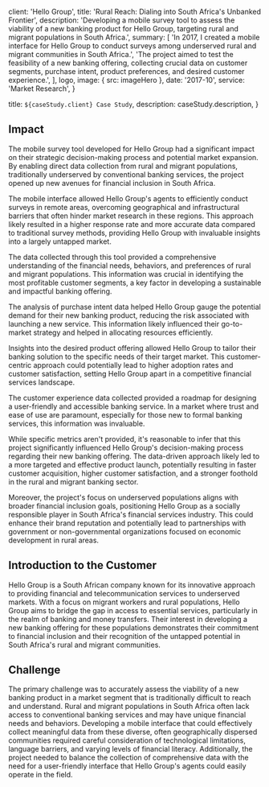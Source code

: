 
  client: 'Hello Group',
  title: 'Rural Reach: Dialing into South Africa\'s Unbanked Frontier',
  description:
    'Developing a mobile survey tool to assess the viability of a new banking product for Hello Group, targeting rural and migrant populations in South Africa.',
  summary: [
    'In 2017, I created a mobile interface for Hello Group to conduct surveys among underserved rural and migrant communities in South Africa.',
    'The project aimed to test the feasibility of a new banking offering, collecting crucial data on customer segments, purchase intent, product preferences, and desired customer experience.',
  ],
  logo,
  image: { src: imageHero },
  date: '2017-10',
  service: 'Market Research',
}

  title: `${caseStudy.client} Case Study`,
  description: caseStudy.description,
}

## Impact

The mobile survey tool developed for Hello Group had a significant impact on their strategic decision-making process and potential market expansion. By enabling direct data collection from rural and migrant populations, traditionally underserved by conventional banking services, the project opened up new avenues for financial inclusion in South Africa.

The mobile interface allowed Hello Group's agents to efficiently conduct surveys in remote areas, overcoming geographical and infrastructural barriers that often hinder market research in these regions. This approach likely resulted in a higher response rate and more accurate data compared to traditional survey methods, providing Hello Group with invaluable insights into a largely untapped market.

The data collected through this tool provided a comprehensive understanding of the financial needs, behaviors, and preferences of rural and migrant populations. This information was crucial in identifying the most profitable customer segments, a key factor in developing a sustainable and impactful banking offering.

The analysis of purchase intent data helped Hello Group gauge the potential demand for their new banking product, reducing the risk associated with launching a new service. This information likely influenced their go-to-market strategy and helped in allocating resources efficiently.

Insights into the desired product offering allowed Hello Group to tailor their banking solution to the specific needs of their target market. This customer-centric approach could potentially lead to higher adoption rates and customer satisfaction, setting Hello Group apart in a competitive financial services landscape.

The customer experience data collected provided a roadmap for designing a user-friendly and accessible banking service. In a market where trust and ease of use are paramount, especially for those new to formal banking services, this information was invaluable.

While specific metrics aren't provided, it's reasonable to infer that this project significantly influenced Hello Group's decision-making process regarding their new banking offering. The data-driven approach likely led to a more targeted and effective product launch, potentially resulting in faster customer acquisition, higher customer satisfaction, and a stronger foothold in the rural and migrant banking sector.

Moreover, the project's focus on underserved populations aligns with broader financial inclusion goals, positioning Hello Group as a socially responsible player in South Africa's financial services industry. This could enhance their brand reputation and potentially lead to partnerships with government or non-governmental organizations focused on economic development in rural areas.

## Introduction to the Customer

Hello Group is a South African company known for its innovative approach to providing financial and telecommunication services to underserved markets. With a focus on migrant workers and rural populations, Hello Group aims to bridge the gap in access to essential services, particularly in the realm of banking and money transfers. Their interest in developing a new banking offering for these populations demonstrates their commitment to financial inclusion and their recognition of the untapped potential in South Africa's rural and migrant communities.

## Challenge

The primary challenge was to accurately assess the viability of a new banking product in a market segment that is traditionally difficult to reach and understand. Rural and migrant populations in South Africa often lack access to conventional banking services and may have unique financial needs and behaviors. Developing a mobile interface that could effectively collect meaningful data from these diverse, often geographically dispersed communities required careful consideration of technological limitations, language barriers, and varying levels of financial literacy. Additionally, the project needed to balance the collection of comprehensive data with the need for a user-friendly interface that Hello Group's agents could easily operate in the field.
